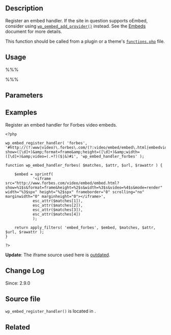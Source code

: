 {{Languages|
{{en|Function Reference/wp_embed_register_handler}}
{{it|Riferimento funzioni/wp_embed_register_handler}}
}}
== Description ==

Register an embed handler. If the site in question supports oEmbed, consider using [[Function Reference/wp_oembed_add_provider|<tt>wp_oembed_add_provider()</tt>]] instead. See the [[Embeds]] document for more details.

This function should be called from a plugin or a theme's [[Theme_Development#Theme_Functions_File|<tt>functions.php</tt>]] file.

== Usage ==

%%% <?php wp_embed_register_handler( $id, $regex, $callback, $priority ); ?> %%%

== Parameters ==

{{Parameter|$id|string|An internal ID/name for the handler. Needs to be unique.}}

{{Parameter|$regex|string|The regex that will be used to see if this handler should be used for a URL.}}

{{Parameter|$callback|callback|The callback function that will be called if the regex is matched.}}

{{Parameter|$priority|int|Used to specify the order in which the registered handlers will be tested (default: 10). Lower numbers correspond with earlier testing, and handlers with the same priority are tested in the order in which they were added to the action.|optional|10}}

== Examples ==

Register an embed handler for Forbes video embeds.

<pre><?php

wp_embed_register_handler( 'forbes', '#http://(?:www|video)\.forbes\.com/(?:video/embed/embed\.html|embedvideo/)\?show=([\d]+)&amp;format=frame&amp;height=([\d]+)&amp;width=([\d]+)&amp;video=(.+?)($|&)#i', 'wp_embed_handler_forbes' );

function wp_embed_handler_forbes( $matches, $attr, $url, $rawattr ) {

	$embed = sprintf(
			'<iframe src="http://www.forbes.com/video/embed/embed.html?show=%1$s&format=frame&height=%2$s&width=%3$s&video=%4$s&mode=render" width="%3$spx" height="%2$spx" frameborder="0" scrolling="no" marginwidth="0" marginheight="0"></iframe>',
			esc_attr($matches[1]),
			esc_attr($matches[2]),
			esc_attr($matches[3]),
			esc_attr($matches[4])
			);

	return apply_filters( 'embed_forbes', $embed, $matches, $attr, $url, $rawattr );
}

?></pre>

'''Update''': The iframe source used here is [http://wordpress.stackexchange.com/questions/238330/wp-embed-register-handler-not-working outdated].

== Change Log ==

Since: 2.9.0

== Source file ==
<tt>wp_embed_register_handler()</tt> is located in {{Trac|wp-includes/embed.php}}.

== Related ==

{{Embed Tags}}